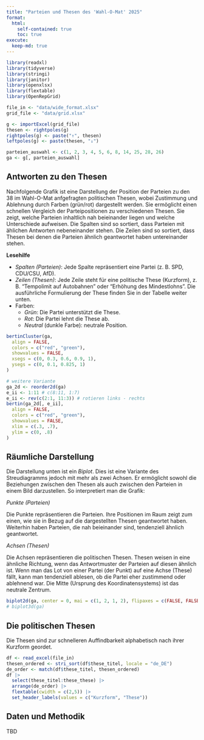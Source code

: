 ```yaml
---
title: "Parteien und Thesen des 'Wahl-O-Mat' 2025"
format: 
  html:
    self-contained: true
    toc: true
execute:
  keep-md: true
---
```


```r
library(readxl)
library(tidyverse)
library(stringi)
library(janitor)
library(openxlsx)
library(flextable)
library(OpenRepGrid)

file_in <- "data/wide_format.xlsx"
grid_file <- "data/grid.xlsx"
```

```r
g <- importExcel(grid_file)
thesen <- rightpoles(g)
rightpoles(g) <- paste("↑", thesen)
leftpoles(g) <- paste(thesen, "↓")

parteien_auswahl <- c(1, 2, 3, 4, 5, 6, 8, 14, 25, 28, 26)
ga <- g[, parteien_auswahl]
```

## Antworten zu den Thesen 

Nachfolgende Grafik ist eine Darstellung der Position der Parteien zu den 38 im Wahl-O-Mat anfgefragten politischen Thesen, wobei Zustimmung und Ablehnung durch Farben (grün/rot) dargestellt werden. Sie ermöglicht einen schnellen Vergleich der Parteipositionen zu verschiedenen Thesen. Sie zeigt, welche Parteien inhaltlich nah beieinander liegen und welche Unterschiede aufweisen. Die Spalten sind so sortiert, dass Parteien mit ählichen Antworten nebeneinander stehen. Die Zeilen sind so sortiert, dass Thesen bei denen die Parteien ähnlich geantwortet haben untereinander stehen.

**Lesehilfe**

- *Spalten (Parteien)*: Jede Spalte repräsentiert eine Partei (z. B. SPD, CDU/CSU, AfD).
- *Zeilen (Thesen)*: Jede Zeile steht für eine politische These (Kurzform), z. B. "Tempolimit auf Autobahnen" oder "Erhöhung des Mindestlohns". Die ausführliche Formulierung der These finden Sie in der Tabelle weiter unten.
- Farben:
  - *Grün*: Die Partei unterstützt die These.
  - *Rot*: Die Partei lehnt die These ab.
  - *Neutral* (dunkle Farbe): neutrale Position.


```r
bertinCluster(ga,
  align = FALSE,
  colors = c("red", "green"),
  showvalues = FALSE,
  xsegs = c(0, 0.3, 0.6, 0.9, 1),
  ysegs = c(0, 0.1, 0.825, 1)
)
```

```r
# weitere Variante
ga_2d <- reorder2d(ga)
e_ii <- 1:11 # c(8:11, 1:7)
e_ii <- rev(c(2:1, 11:3)) # rotieren links - rechts
bertin(ga_2d[, e_ii],
  align = FALSE,
  colors = c("red", "green"),
  showvalues = FALSE,
  xlim = c(.3, .7),
  ylim = c(0, .8)
)
```


## Räumliche Darstellung

Die Darstellung unten ist ein *Biplot*. Dies ist eine Variante des Streudiagramms jedoch mit mehr als zwei Achsen. Er ermöglicht sowohl die Beziehungen zwischen den Thesen als auch zwischen den Parteien in einem Bild darzustellen. So interpretiert man die Grafik:

*Punkte (Parteien)*

Die Punkte repräsentieren die Parteien. Ihre Positionen im Raum zeigt zum einen, wie sie in Bezug auf die dargestellten Thesen geantwortet haben. Weiterhin haben Parteien, die nah beieinander sind, tendenziell ähnlich geantwortet.

*Achsen (Thesen)*

Die Achsen repräsentieren die politischen Thesen. Thesen weisen in eine ähnliche Richtung, wenn das Antwortmuster der Parteien auf diesen ähnlich ist. Wenn man das Lot von einer Partei (der Punkt) auf eine Achse (These) fällt, kann man tendenziell ablesen, ob die Partei eher zustimmend oder ablehnend war. Die Mitte (Ursprung des Koordinatensystems) ist das neutrale Zentrum.

```r
biplot2d(ga, center = 0, mai = c(1, 2, 1, 2), flipaxes = c(FALSE, FALSE), c.label.col = "blue")
# biplot3d(ga)
```


## Die politischen Thesen

Die Thesen sind zur schnelleren Auffindbarkeit alphabetisch nach ihrer Kurzform geordet.

```r
df <- read_excel(file_in)
thesen_ordered <- stri_sort(df$these_titel, locale = "de_DE")
de_order <- match(df$these_titel, thesen_ordered)
df |>
  select(these_titel:these_these) |>
  arrange(de_order) |> 
  flextable(cwidth = c(2,5)) |> 
  set_header_labels(values = c("Kurzform", "These")) 
```

## Daten und Methodik

TBD
